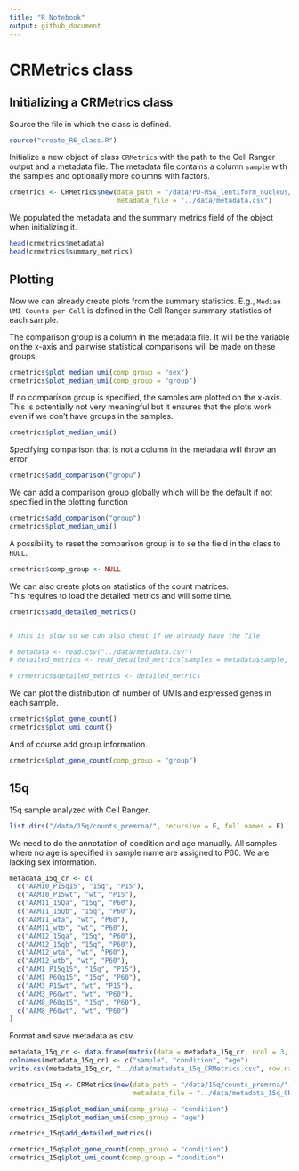 ```yaml
---
title: "R Notebook"
output: github_document
---
```


# CRMetrics class


## Initializing a CRMetrics class

Source the file in which the class is defined. 

```r
source("create_R6_class.R")
```

Initialize a new object of class `CRMetrics` with the path to the Cell Ranger output and a metadata file. 
The metadata file contains a column `sample` with the samples and optionally more columns with factors. 

```r
crmetrics <- CRMetrics$new(data_path = "/data/PD-MSA_lentiform_nucleus/counts_premrna/", 
                           metadata_file = "../data/metadata.csv")
```

We populated the metadata and the summary metrics field of the object when initializing it. 

```r
head(crmetrics$metadata)
head(crmetrics$summary_metrics)
```


## Plotting 

Now we can already create plots from the summary statistics. 
E.g., `Median UMI Counts per Cell` is defined in the Cell Ranger summary statistics of each sample. 

The comparison group is a column in the metadata file. 
It will be the variable on the x-axis and pairwise statistical comparisons will be made on these groups. 

```r
crmetrics$plot_median_umi(comp_group = "sex")
crmetrics$plot_median_umi(comp_group = "group")
```

If no comparison group is specified, the samples are plotted on the x-axis.  
This is potentially not very meaningful but it ensures that the plots work even if we don't have groups in the samples. 

```r
crmetrics$plot_median_umi()
```


Specifying comparison that is not a column in the metadata will throw an error.

```r
crmetrics$add_comparison("gropu")
```

We can add a comparison group globally which will be the default if not specified in the plotting function

```r
crmetrics$add_comparison("group")
crmetrics$plot_median_umi()
```

A possibility to reset the comparison group is to se the field in the class to `NULL`. 

```r
crmetrics$comp_group <- NULL
```


We can also create plots on statistics of the count matrices.  
This requires to load the detailed metrics and will some time. 

```r
crmetrics$add_detailed_metrics()


# this is slow so we can also cheat if we already have the file

# metadata <- read.csv("../data/metadata.csv")
# detailed_metrics <- read_detailed_metrics(samples = metadata$sample, data_path = "/data/PD-MSA_lentiform_nucleus/counts_premrna/")

# crmetrics$detailed_metrics <- detailed_metrics
```

We can plot the distribution of number of UMIs and expressed genes in each sample. 

```r
crmetrics$plot_gene_count()
crmetrics$plot_umi_count()
```

And of course add group information. 

```r
crmetrics$plot_gene_count(comp_group = "group")
```




## 15q

15q sample analyzed with Cell Ranger. 

```r
list.dirs("/data/15q/counts_premrna/", recursive = F, full.names = F)
```


We need to do the annotation of condition and age manually. 
All samples where no age is specified in sample name are assigned to P60. 
We are lacking sex information. 

```r
metadata_15q_cr <- c(
  c("AAM10_P15q15", "15q", "P15"),
  c("AAM10_P15wt", "wt", "P15"),
  c("AAM11_15Qa", "15q", "P60"),
  c("AAM11_15Qb", "15q", "P60"),
  c("AAM11_wta", "wt", "P60"),
  c("AAM11_wtb", "wt", "P60"),
  c("AAM12_15qa", "15q", "P60"),
  c("AAM12_15qb", "15q", "P60"),
  c("AAM12_wta", "wt", "P60"),
  c("AAM12_wtb", "wt", "P60"),
  c("AAM1_P15q15", "15q", "P15"),
  c("AAM1_P60q15", "15q", "P60"),
  c("AAM3_P15wt", "wt", "P15"),
  c("AAM3_P60wt", "wt", "P60"),
  c("AAM8_P60q15", "15q", "P60"),
  c("AAM8_P60wt", "wt", "P60")
)
```

Format and save metadata as csv. 

```r
metadata_15q_cr <- data.frame(matrix(data = metadata_15q_cr, ncol = 3, byrow = TRUE))
colnames(metadata_15q_cr) <- c("sample", "condition", "age")
write.csv(metadata_15q_cr, "../data/metadata_15q_CRMetrics.csv", row.names = F)
```


```r
crmetrics_15q <- CRMetrics$new(data_path = "/data/15q/counts_premrna/", 
                               metadata_file = "../data/metadata_15q_CRMetrics.csv")
```


```r
crmetrics_15q$plot_median_umi(comp_group = "condition")
crmetrics_15q$plot_median_umi(comp_group = "age")
```

```r
crmetrics_15q$add_detailed_metrics()
```


```r
crmetrics_15q$plot_gene_count(comp_group = "condition")
crmetrics_15q$plot_umi_count(comp_group = "condition")
```


